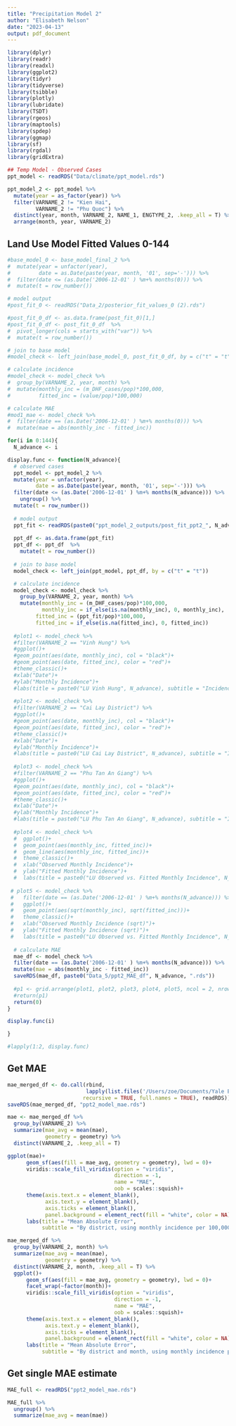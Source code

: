```yaml
---
title: "Precipitation Model 2"
author: "Elisabeth Nelson"
date: "2023-04-13"
output: pdf_document
---
```


```r
library(dplyr)
library(readr)
library(readxl)
library(ggplot2)
library(tidyr)
library(tidyverse)
library(tsibble)
library(plotly)
library(lubridate)
library(TSDT)
library(rgeos) 
library(maptools) 
library(spdep)  
library(ggmap)  
library(sf)
library(rgdal)
library(gridExtra)
```

```r
## Temp Model - Observed Cases
ppt_model <- readRDS("Data/climate/ppt_model.rds")

ppt_model_2 <- ppt_model %>%
  mutate(year = as_factor(year)) %>%
  filter(VARNAME_2 != "Kien Hai", 
         VARNAME_2 != "Phu Quoc") %>%
  distinct(year, month, VARNAME_2, NAME_1, ENGTYPE_2, .keep_all = T) %>%
  arrange(month, year, VARNAME_2)

```

## Land Use Model Fitted Values 0-144
```r
#base_model_0 <- base_model_final_2 %>%
#  mutate(year = unfactor(year), 
#         date = as.Date(paste(year, month, '01', sep='-'))) %>%
#  filter(date <= (as.Date('2006-12-01' ) %m+% months(0))) %>%
#  mutate(t = row_number())

# model output
#post_fit_0 <- readRDS("Data_2/posterior_fit_values_0 (2).rds")

#post_fit_0_df <- as.data.frame(post_fit_0)[1,]
#post_fit_0_df <- post_fit_0_df  %>%
#  pivot_longer(cols = starts_with("var")) %>%
#  mutate(t = row_number())

# join to base model
#model_check <- left_join(base_model_0, post_fit_0_df, by = c("t" = "t"))

# calculate incidence
#model_check <- model_check %>%
#  group_by(VARNAME_2, year, month) %>%
#  mutate(monthly_inc = (m_DHF_cases/pop)*100,000, 
#         fitted_inc = (value/pop)*100,000)

# calculate MAE
#mod1_mae <- model_check %>%
#  filter(date == (as.Date('2006-12-01' ) %m+% months(0))) %>%
#  mutate(mae = abs(monthly_inc - fitted_inc))

for(i in 0:144){
  N_advance <- i

display.func <- function(N_advance){
  # observed cases
  ppt_model <- ppt_model_2 %>%
  mutate(year = unfactor(year), 
         date = as.Date(paste(year, month, '01', sep='-'))) %>%
  filter(date <= (as.Date('2006-12-01' ) %m+% months(N_advance))) %>%
    ungroup() %>%
  mutate(t = row_number())
  
  # model output
  ppt_fit <- readRDS(paste0("ppt_model_2_outputs/post_fit_ppt2_", N_advance, ".rds"))
  
  ppt_df <- as.data.frame(ppt_fit)
  ppt_df <- ppt_df  %>%
    mutate(t = row_number())
  
  # join to base model
  model_check <- left_join(ppt_model, ppt_df, by = c("t" = "t"))

  # calculate incidence
  model_check <- model_check %>%
    group_by(VARNAME_2, year, month) %>%
    mutate(monthly_inc = (m_DHF_cases/pop)*100,000,
           monthly_inc = if_else(is.na(monthly_inc), 0, monthly_inc),
         fitted_inc = (ppt_fit/pop)*100,000, 
         fitted_inc = if_else(is.na(fitted_inc), 0, fitted_inc))
  
  #plot1 <- model_check %>%
  #filter(VARNAME_2 == "Vinh Hung") %>%
  #ggplot()+
  #geom_point(aes(date, monthly_inc), col = "black")+
  #geom_point(aes(date, fitted_inc), color = "red")+
  #theme_classic()+
  #xlab("Date")+
  #ylab("Monthly Incidence")+
  #labs(title = paste0("LU Vinh Hung", N_advance), subtitle = "Incidence per 100,000")
  
  #plot2 <- model_check %>%
  #filter(VARNAME_2 == "Cai Lay District") %>%
  #ggplot()+
  #geom_point(aes(date, monthly_inc), col = "black")+
  #geom_point(aes(date, fitted_inc), color = "red")+
  #theme_classic()+
  #xlab("Date")+
  #ylab("Monthly Incidence")+
  #labs(title = paste0("LU Cai Lay District", N_advance), subtitle = "Incidence per 100,000")
  
  #plot3 <- model_check %>%
  #filter(VARNAME_2 == "Phu Tan An Giang") %>%
  #ggplot()+
  #geom_point(aes(date, monthly_inc), col = "black")+
  #geom_point(aes(date, fitted_inc), color = "red")+
  #theme_classic()+
  #xlab("Date")+
  #ylab("Monthly Incidence")+
  #labs(title = paste0("LU Phu Tan An Giang", N_advance), subtitle = "Incidence per 100,000")
  
  #plot4 <- model_check %>%
  #  ggplot()+
  #  geom_point(aes(monthly_inc, fitted_inc))+
  #  geom_line(aes(monthly_inc, fitted_inc))+
  #  theme_classic()+
  #  xlab("Observed Monthly Incidence")+
  #  ylab("Fitted Monthly Incidence")+
  #  labs(title = paste0("LU Observed vs. Fitted Monthly Incidence", N_advance))
   
 # plot5 <- model_check %>%
 #   filter(date == (as.Date('2006-12-01' ) %m+% months(N_advance))) %>%
 #   ggplot()+
 #   geom_point(aes(sqrt(monthly_inc), sqrt(fitted_inc)))+
 #   theme_classic()+
 #   xlab("Observed Monthly Incidence (sqrt)")+
 #   ylab("Fitted Monthly Incidence (sqrt)")+
 #   labs(title = paste0("LU Observed vs. Fitted Monthly Incidence", N_advance))
    
  # calculate MAE
  mae_df <- model_check %>%
  filter(date == (as.Date('2006-12-01' ) %m+% months(N_advance))) %>%
  mutate(mae = abs(monthly_inc - fitted_inc))
  saveRDS(mae_df, paste0("Data_5/ppt2_MAE_df", N_advance, ".rds"))
  
  #p1 <- grid.arrange(plot1, plot2, plot3, plot4, plot5, ncol = 2, nrow = 3)
  #return(p1)
  return(0)
}

display.func(i)

}

#lapply(1:2, display.func)
```

## Get MAE
```r

mae_merged_df <- do.call(rbind, 
                         lapply(list.files('/Users/zoe/Documents/Yale EMD/Rotation 1/Dengue - Vietnam/dengue_exploration/Data_5', 
                        recursive = TRUE, full.names = TRUE), readRDS))
saveRDS(mae_merged_df, "ppt2_model_mae.rds")

mae <- mae_merged_df %>%
  group_by(VARNAME_2) %>%
  summarize(mae_avg = mean(mae), 
            geometry = geometry) %>%
  distinct(VARNAME_2, .keep_all = T)

ggplot(mae)+
      geom_sf(aes(fill = mae_avg, geometry = geometry), lwd = 0)+
      viridis::scale_fill_viridis(option = "viridis", 
                                  direction = -1, 
                                  name = "MAE", 
                                  oob = scales::squish)+
      theme(axis.text.x = element_blank(),
            axis.text.y = element_blank(),
            axis.ticks = element_blank(),
            panel.background = element_rect(fill = "white", color = NA))+
      labs(title = "Mean Absolute Error", 
           subtitle = "By district, using monthly incidence per 100,000 persons")

mae_merged_df %>%
  group_by(VARNAME_2, month) %>%
  summarize(mae_avg = mean(mae), 
            geometry = geometry) %>%
  distinct(VARNAME_2, month, .keep_all = T) %>%
  ggplot()+
      geom_sf(aes(fill = mae_avg, geometry = geometry), lwd = 0)+
      facet_wrap(~factor(month))+
      viridis::scale_fill_viridis(option = "viridis", 
                                  direction = -1, 
                                  name = "MAE", 
                                  oob = scales::squish)+
      theme(axis.text.x = element_blank(),
            axis.text.y = element_blank(),
            axis.ticks = element_blank(),
            panel.background = element_rect(fill = "white", color = NA))+
      labs(title = "Mean Absolute Error", 
           subtitle = "By district and month, using monthly incidence per 100,000 persons")

```

## Get single MAE estimate
```r

MAE_full <- readRDS("ppt2_model_mae.rds")

MAE_full %>%
  ungroup() %>%
  summarize(mae_avg = mean(mae))

```